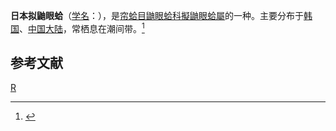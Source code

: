 {{Speciesbox
| taxon = Pseudogalemma japonica
| binomial_authority = (A. Adams)
}}
'''日本拟鼬眼蛤'''（[[学名|学名]]：{{lang|la|'''''Pseudogalemma japonica'''''}}），是[[帘蛤目|帘蛤目]][[鼬眼蛤科|鼬眼蛤科]][[擬鼬眼蛤屬|擬鼬眼蛤屬]]的一种。主要分布于[[韩国|韩国]]、[[中国大陆|中国大陆]]，常栖息在潮间带。<ref>{{cite web|url=http://shell.sinica.edu.tw/chinese/shellbase_detail.php?science_no=3766|title=国际贝库：日本拟鼬眼蛤|publisher=台湾贝类资料库|accessdate=2009-08-11|archive-date=2016-03-04|archive-url=https://web.archive.org/web/20160304104640/http://shell.sinica.edu.tw/chinese/shellbase_detail.php?science_no=3766|dead-url=no}}</ref>

== 参考文献 ==
{{reflist}}
{{Taxonbar|from=Q11086382}}

[[Category:鼬眼蛤科|R]]